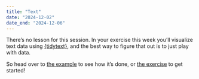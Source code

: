 ```yaml
---
title: "Text"
date: "2024-12-02"
date_end: "2024-12-06"
---
```


There's no lesson for this session. In your exercise this week you'll visualize text data using [{tidytext}](https://www.tidytextmining.com/), and the best way to figure that out is to just play with data.

So head over to [the example](/example/14-example.qmd) to see how it's done, or [the exercise](/assignment/14-exercise.qmd) to get started!
